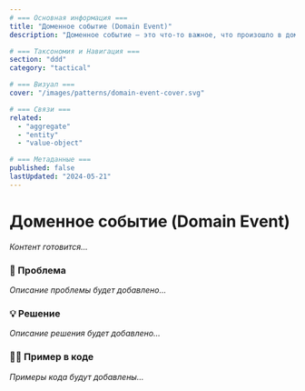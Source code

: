 ```yaml
---
# === Основная информация ===
title: "Доменное событие (Domain Event)"
description: "Доменное событие — это что-то важное, что произошло в домене и о чем другие части системы должны знать. События позволяют слабо связанным компонентам реагировать на изменения в домене."

# === Таксономия и Навигация ===
section: "ddd"
category: "tactical"

# === Визуал ===
cover: "/images/patterns/domain-event-cover.svg"

# === Связи ===
related:
  - "aggregate"
  - "entity"
  - "value-object"

# === Метаданные ===
published: false
lastUpdated: "2024-05-21"
---
```


# Доменное событие (Domain Event)

*Контент готовится...*

### 🤕 Проблема

*Описание проблемы будет добавлено...*

### 💡 Решение

*Описание решения будет добавлено...*

### 👨‍💻 Пример в коде

*Примеры кода будут добавлены...*